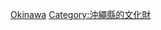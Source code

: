 {{日本行政區劃分類導航|重要文化財}}
{{Commonscat|Important Cultural Property of Japan in Okinawa prefecture}}

[[Category:日本各都道府縣重要文化財|Okinawa]]
[[Category:沖繩縣的文化財|Category:沖繩縣的文化財]]